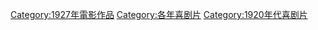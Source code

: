 [[Category:1927年電影作品|Category:1927年電影作品]]
[[Category:各年喜剧片|Category:各年喜剧片]]
[[Category:1920年代喜剧片|Category:1920年代喜剧片]]